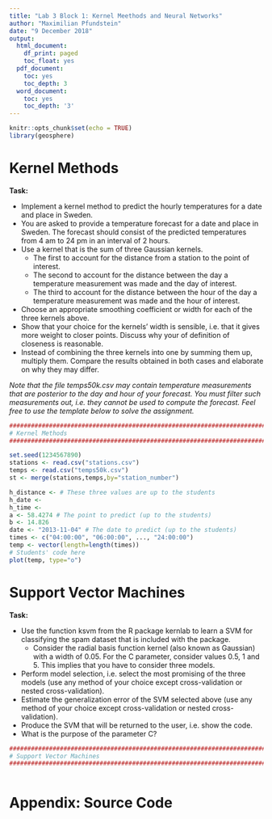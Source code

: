 ```yaml
---
title: "Lab 3 Block 1: Kernel Meethods and Neural Networks"
author: "Maximilian Pfundstein"
date: "9 December 2018"
output:
  html_document:
    df_print: paged
    toc_float: yes
  pdf_document:
    toc: yes
    toc_depth: 3
  word_document:
    toc: yes
    toc_depth: '3'
---
```


```r

knitr::opts_chunk$set(echo = TRUE)
library(geosphere)

```

# Kernel Methods

**Task:**

- Implement a kernel method to predict the hourly temperatures for a date and place in Sweden.
- You are asked to provide a temperature forecast for a date and place in Sweden. The
forecast should consist of the predicted temperatures from 4 am to 24 pm in an interval of 2
hours.
- Use a kernel that is the sum of three Gaussian kernels.
  - The first to account for the distance from a station to the point of interest.
  - The second to account for the distance between the day a temperature measurement
was made and the day of interest.
  - The third to account for the distance between the hour of the day a temperature measurement
was made and the hour of interest.
- Choose an appropriate smoothing coefficient or width for each of the three kernels above.
- Show that your choice for the kernels' width is sensible, i.e. that it gives more weight
to closer points. Discuss why your of definition of closeness is reasonable.
- Instead of combining the three kernels into one by summing them up, multiply them.
Compare the results obtained in both cases and elaborate on why they may differ.

*Note that the file temps50k.csv may contain temperature measurements that are posterior
to the day and hour of your forecast. You must filter such measurements out, i.e. they cannot
be used to compute the forecast. Feel free to use the template below to solve the assignment.*

```r

################################################################################
# Kernel Methods
################################################################################

set.seed(1234567890)
stations <- read.csv("stations.csv")
temps <- read.csv("temps50k.csv")
st <- merge(stations,temps,by="station_number")

h_distance <- # These three values are up to the students
h_date <-
h_time <-
a <- 58.4274 # The point to predict (up to the students)
b <- 14.826
date <- "2013-11-04" # The date to predict (up to the students)
times <- c("04:00:00", "06:00:00", ..., "24:00:00")
temp <- vector(length=length(times))
# Students' code here
plot(temp, type="o")

```



# Support Vector Machines

**Task:**

- Use the function ksvm from the R package kernlab to learn a SVM for classifying the
spam dataset that is included with the package.
  - Consider the radial basis function kernel (also
known as Gaussian) with a width of 0.05. For the C parameter, consider values 0.5, 1 and 5.
This implies that you have to consider three models.
- Perform model selection, i.e. select the most promising of the three models (use any
method of your choice except cross-validation or nested cross-validation).
- Estimate the generalization error of the SVM selected above (use any method of your
choice except cross-validation or nested cross-validation).
- Produce the SVM that will be returned to the user, i.e. show the code.
- What is the purpose of the parameter C?

```r

################################################################################
# Support Vector Machines
################################################################################



```



# Appendix: Source Code

```r

```